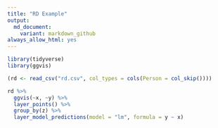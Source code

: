 ```yaml
---
title: "RD Example"
output:
  md_document:
    variant: markdown_github
always_allow_html: yes
---
```


```r
library(tidyverse)
library(ggvis)

(rd <- read_csv("rd.csv", col_types = cols(Person = col_skip())))
```

```r
rd %>% 
  ggvis(~x, ~y) %>% 
  layer_points() %>% 
  group_by(z) %>% 
  layer_model_predictions(model = "lm", formula = y ~ x)
```